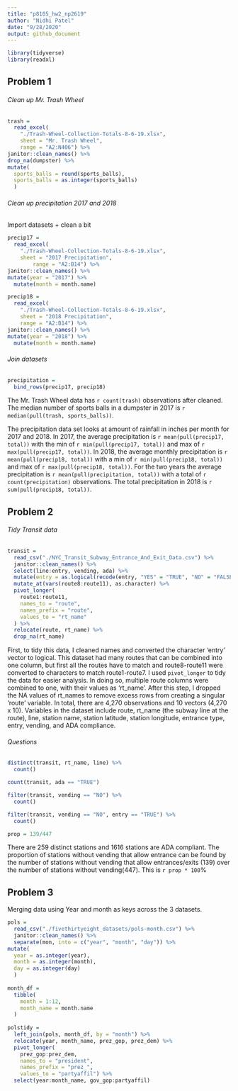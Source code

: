```yaml
---
title: "p8105_hw2_np2619"
author: "Nidhi Patel"
date: "9/28/2020"
output: github_document
---
```


```r
library(tidyverse)
library(readxl)
```


## Problem 1
###### Clean up Mr. Trash Wheel
```r
trash = 
  read_excel(
    "./Trash-Wheel-Collection-Totals-8-6-19.xlsx", 
    sheet = "Mr. Trash Wheel",
    range = "A2:N406") %>%
janitor::clean_names() %>%
drop_na(dumpster) %>%
mutate(
  sports_balls = round(sports_balls),
  sports_balls = as.integer(sports_balls)
  )


```

###### Clean up precipitation 2017 and 2018

Import datasets + clean a bit

```r
precip17 = 
  read_excel(
    "./Trash-Wheel-Collection-Totals-8-6-19.xlsx", 
    sheet = "2017 Precipitation",
        range = "A2:B14") %>%
janitor::clean_names() %>% 
mutate(year = "2017") %>% 
  mutate(month = month.name)

precip18 = 
  read_excel(
    "./Trash-Wheel-Collection-Totals-8-6-19.xlsx", 
    sheet = "2018 Precipitation",
    range = "A2:B14") %>%
janitor::clean_names() %>% 
mutate(year = "2018") %>% 
  mutate(month = month.name)

```

###### Join datasets

```r
precipitation = 
  bind_rows(precip17, precip18)
```

The Mr. Trash Wheel data has `r count(trash)` observations after cleaned.  The median number of sports balls in a dumpster in 2017 is `r median(pull(trash, sports_balls))`. 

The precipitation data set looks at amount of rainfall in inches per month for 2017 and 2018.  In 2017, the average precipitation is `r mean(pull(precip17, total))` with the min of `r min(pull(precip17, total))` and max of `r max(pull(precip17, total))`. In 2018, the average monthly precipitation is `r mean(pull(precip18, total))` with a min of `r min(pull(precip18, total))` and max of `r max(pull(precip18, total))`.  For the two years the average precipitation is `r mean(pull(precipitation, total))` with a total of `r count(precipitation)` observations.  The total precipitation in 2018 is `r sum(pull(precip18, total))`.


## Problem 2
###### Tidy Transit data
```r
transit = 
  read_csv("./NYC_Transit_Subway_Entrance_And_Exit_Data.csv") %>% 
  janitor::clean_names() %>% 
  select(line:entry, vending, ada) %>% 
  mutate(entry = as.logical(recode(entry, "YES" = "TRUE", "NO" = "FALSE"))) %>% 
  mutate_at(vars(route8:route11), as.character) %>% 
  pivot_longer(
    route1:route11,
    names_to = "route",
    names_prefix = "route",
    values_to = "rt_name"
  ) %>% 
  relocate(route, rt_name) %>% 
  drop_na(rt_name)

```

First, to tidy this data, I cleaned names and converted the character 'entry' vector to logical.  This dataset had many routes that can be combined into one column, but first all the routes have to match and route8-route11 were converted to characters to match route1-route7. I used `pivot_longer` to tidy the data for easier analysis.  In doing so, multiple route columns were combined to one, with their values as 'rt_name'.  After this step, I dropped the NA values of rt_names to remove excess rows from creating a singular 'route' variable.  In total, there are 4,270 observations and 10 vectors (4,270 x 10).  Variables in the dataset include route, rt_name (the subway line at the route), line, station name, station latitude, station longitude, entrance type, entry, vending, and ADA compliance.  

###### Questions

```r
distinct(transit, rt_name, line) %>% 
  count()

count(transit, ada == "TRUE")

filter(transit, vending == "NO") %>% 
  count()

filter(transit, vending == "NO", entry == "TRUE") %>% 
  count()

prop = 139/447

```


There are 259 distinct stations and 1616 stations are ADA compliant.  The proportion of stations without vending that allow entrance can be found by the number of stations without vending that allow entrances/exits (139) over the number of stations without vending(447). This is `r prop * 100`%



## Problem 3

Merging data using Year and month as keys across the 3 datasets. 

```r
pols = 
  read_csv("./fivethirtyeight_datasets/pols-month.csv") %>% 
  janitor::clean_names() %>% 
  separate(mon, into = c("year", "month", "day")) %>% 
mutate(
  year = as.integer(year),
  month = as.integer(month),
  day = as.integer(day)
  )
 
month_df =
  tibble(
    month = 1:12,
    month_name = month.name
  )
 
polstidy = 
  left_join(pols, month_df, by = "month") %>% 
  relocate(year, month_name, prez_gop, prez_dem) %>% 
  pivot_longer(
    prez_gop:prez_dem, 
    names_to = "president",
    names_prefix = "prez_",
    values_to = "partyaffil") %>% 
  select(year:month_name, gov_gop:partyaffil)
  
  
   
  

```

